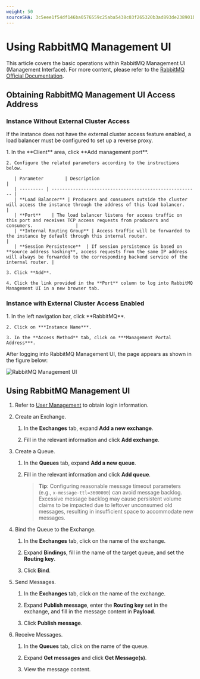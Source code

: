 ```yaml
---
weight: 50
sourceSHA: 3c5eee1f54df146ba0576559c25aba5438c03f265320b3ad893de238901bc80f
---
```


# Using RabbitMQ Management UI

This article covers the basic operations within RabbitMQ Management UI (Management Interface). For more content, please refer to the [RabbitMQ Official Documentation](https://www.rabbitmq.com/docs/management).

## Obtaining RabbitMQ Management UI Access Address

### Instance Without External Cluster Access

If the instance does not have the external cluster access feature enabled, a load balancer must be configured to set up a reverse proxy.

<Tabs>
  <Tab label="Web Console">
    1. In the **Client** area, click **Add management port**.

    2. Configure the related parameters according to the instructions below.

       | Parameter        | Description                                                       |
       | --------- | ------------------------------------------------------- |
       | **Load Balancer** | Producers and consumers outside the cluster will access the instance through the address of this load balancer.                            |
       | **Port**    | The load balancer listens for access traffic on this port and receives TCP access requests from producers and consumers.                |
       | **Internal Routing Group** | Access traffic will be forwarded to the instance by default through this internal router.                                    |
       | **Session Persistence**  | If session persistence is based on **source address hashing**, access requests from the same IP address will always be forwarded to the corresponding backend service of the internal router. |

    3. Click **Add**.

    4. Click the link provided in the **Port** column to log into RabbitMQ Management UI in a new browser tab.
  </Tab>
</Tabs>

### Instance with External Cluster Access Enabled

<Tabs>
  <Tab label="Web Console">
    1. In the left navigation bar, click **RabbitMQ**.

    2. Click on ***Instance Name***.

    3. In the **Access Method** tab, click on ***Management Portal Address***.
  </Tab>
</Tabs>

After logging into RabbitMQ Management UI, the page appears as shown in the figure below:

![RabbitMQ Management UI](../../assets/rabbitmq-console-1.png)

## Using RabbitMQ Management UI

1. Refer to [User Management](../../functions/20-user) to obtain login information.

2. Create an Exchange.

   1. In the **Exchanges** tab, expand **Add a new exchange**.

   2. Fill in the relevant information and click **Add exchange**.

3. Create a Queue.

   1. In the **Queues** tab, expand **Add a new queue**.

   2. Fill in the relevant information and click **Add queue**.

      > **Tip**: Configuring reasonable message timeout parameters (e.g., `x-message-ttl=3600000`) can avoid message backlog. Excessive message backlog may cause persistent volume claims to be impacted due to leftover unconsumed old messages, resulting in insufficient space to accommodate new messages.

4. Bind the Queue to the Exchange.

   1. In the **Exchanges** tab, click on the name of the exchange.

   2. Expand **Bindings**, fill in the name of the target queue, and set the **Routing key**.

   3. Click **Bind**.

5. Send Messages.

   1. In the **Exchanges** tab, click on the name of the exchange.

   2. Expand **Publish message**, enter the **Routing key** set in the exchange, and fill in the message content in **Payload**.

   3. Click **Publish message**.

6. Receive Messages.

   1. In the **Queues** tab, click on the name of the queue.

   2. Expand **Get messages** and click **Get Message(s)**.

   3. View the message content.

